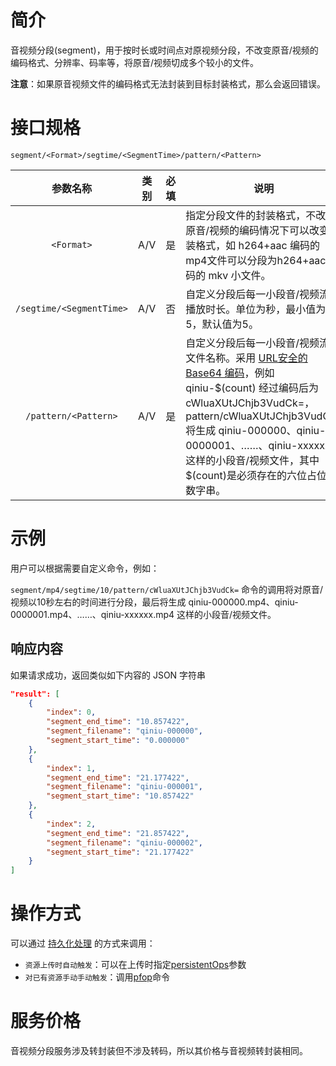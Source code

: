 # **简介**
音视频分段(segment)，用于按时长或时间点对原视频分段，不改变原音/视频的编码格式、分辨率、码率等，将原音/视频切成多个较小的文件。

**注意**：如果原音视频文件的编码格式无法封装到目标封装格式，那么会返回错误。


# **接口规格**

`segment/<Format>/segtime/<SegmentTime>/pattern/<Pattern>`

|          参数名称          |  类别  |  必填  | 说明                                       |
| :--------------------: | :--: | :--: | ---------------------------------------- |
|`<Format>`        | A/V  |  是   | 指定分段文件的封装格式，不改变原音/视频的编码情况下可以改变封装格式，如 h264+aac 编码的 mp4文件可以分段为h264+aac 编码的 mkv 小文件。|
|`/segtime/<SegmentTime>` | A/V  |  否   | 自定义分段后每一小段音/视频流的播放时长。单位为秒，最小值为5，默认值为5。 |
|`/pattern/<Pattern>`   | A/V  |  是   | 自定义分段后每一小段音/视频流的文件名称。采用 [URL安全的 Base64 编码](https://developer.qiniu.com/kodo/manual/1231/appendix#urlsafe-base64)，例如 qiniu-$(count) 经过编码后为 cWluaXUtJChjb3VudCk=，pattern/cWluaXUtJChjb3VudCk= 将生成 qiniu-000000、qiniu-0000001、……、qiniu-xxxxxx 这样的小段音/视频文件，其中 $(count)是必须存在的六位占位符数字串。 |

# **示例**

用户可以根据需要自定义命令，例如：

`segment/mp4/segtime/10/pattern/cWluaXUtJChjb3VudCk=` 命令的调用将对原音/视频以10秒左右的时间进行分段，最后将生成 qiniu-000000.mp4、qiniu-0000001.mp4、……、qiniu-xxxxxx.mp4 这样的小段音/视频文件。

## **响应内容**

如果请求成功，返回类似如下内容的 JSON 字符串

```json
"result": [
    {
        "index": 0,
        "segment_end_time": "10.857422",
        "segment_filename": "qiniu-000000",
        "segment_start_time": "0.000000"
    },
    {
        "index": 1,
        "segment_end_time": "21.177422",
        "segment_filename": "qiniu-000001",
        "segment_start_time": "10.857422"
    },
    {
        "index": 2,
        "segment_end_time": "21.857422",
        "segment_filename": "qiniu-000002",
        "segment_start_time": "21.177422"
    }
]
```

# **操作方式**

可以通过 [持久化处理](https://developer.qiniu.com/dora/1291/persistent-data-processing-pfop) 的方式来调用：
- `资源上传时自动触发`：可以在上传时指定[persistentOps](/kodo/manual/put-policy#put-policy-persistent-ops-explanation)参数
- `对已有资源手动手动触发`：调用[pfop]()命令

# **服务价格**

音视频分段服务涉及转封装但不涉及转码，所以其价格与音视频转封装相同。